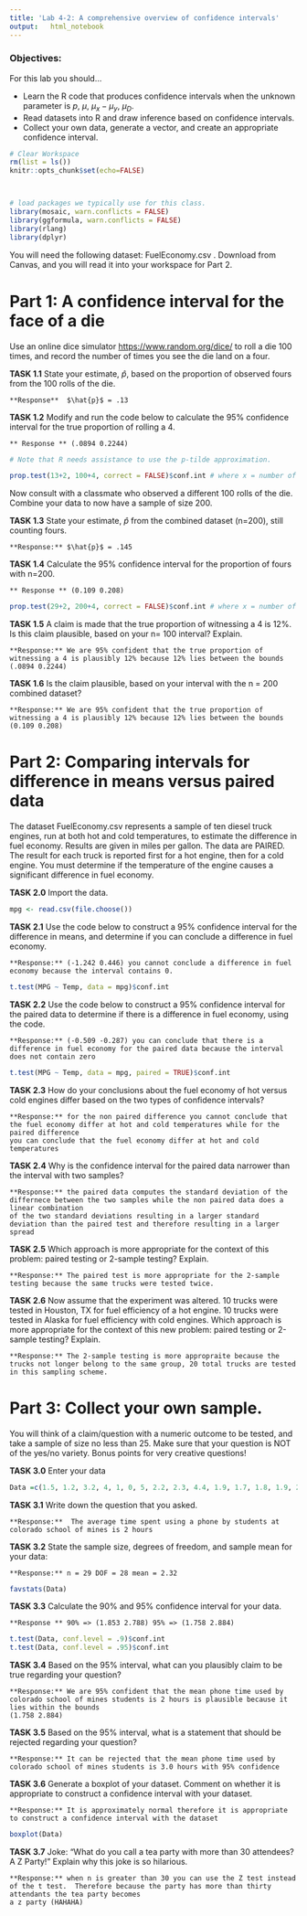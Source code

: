 ```yaml
---
title: 'Lab 4-2: A comprehensive overview of confidence intervals'
output:   html_notebook
---
```


### Objectives:

For this lab you should...

  - Learn the R code that produces confidence intervals when the unknown parameter is $p$, $\mu$, $\mu_x - \mu_y$, $\mu_D$.
  - Read datasets into R and draw inference based on confidence intervals.
  - Collect your own data, generate a vector, and create an appropriate confidence interval.
  
  
```r
# Clear Workspace
rm(list = ls())
knitr::opts_chunk$set(echo=FALSE)



# load packages we typically use for this class.
library(mosaic, warn.conflicts = FALSE) 
library(ggformula, warn.conflicts = FALSE)
library(rlang)
library(dplyr)
```  
You will need the following dataset: FuelEconomy.csv .  Download from Canvas, and you will read it into your workspace for Part 2.

# Part 1: A confidence interval for the face of a die

Use an online dice simulator <https://www.random.org/dice/> to roll a die 100 times, and record the number of times you see the die land on a four.  

**TASK 1.1** State your estimate, $\hat{p}$, based on the proportion of observed fours from the 100 rolls of the die.

    **Response**  $\hat{p}$ = .13
    


**TASK 1.2** Modify and run the code below to calculate the 95% confidence interval for the true proportion of rolling a 4.  

    ** Response ** (.0894 0.2244)
```r
# Note that R needs assistance to use the p-tilde approximation.  

prop.test(13+2, 100+4, correct = FALSE)$conf.int # where x = number of fours and n = # of rolls
```

Now consult with a classmate who observed a different 100 rolls of the die.  Combine your data to now have a sample of size 200.

**TASK 1.3** State your estimate, $\hat{p}$ from the combined dataset (n=200), still counting fours.

    **Response:** $\hat{p}$ = .145
    

**TASK 1.4** Calculate the 95% confidence interval for the proportion of fours with n=200.  

    ** Response ** (0.109 0.208)
```r
prop.test(29+2, 200+4, correct = FALSE)$conf.int # where x = number of fours and n = # of rolls
```

**TASK 1.5**  A claim is made that the true proportion of witnessing a 4 is 12%.  Is this claim plausible, based on your n= 100 interval?  Explain.

    **Response:** We are 95% confident that the true proportion of witnessing a 4 is plausibly 12% because 12% lies between the bounds (.0894 0.2244)


**TASK 1.6**  Is the claim plausible, based on your interval with the n = 200 combined dataset?

    **Response:** We are 95% confident that the true proportion of witnessing a 4 is plausibly 12% because 12% lies between the bounds (0.109 0.208)
    

# Part 2: Comparing intervals for difference in means versus paired data

The dataset FuelEconomy.csv represents a sample of ten diesel truck engines, run at both hot and cold temperatures, to estimate the difference in fuel economy. Results are given in miles per gallon. The data are PAIRED. The result for each truck is reported first for a hot engine, then for a cold engine. You must determine if the temperature of the engine causes a significant difference in fuel economy.

**TASK 2.0** Import the data.

```r
mpg <- read.csv(file.choose())
```

**TASK 2.1** Use the code below to construct a 95% confidence interval for the difference in means, and determine if you can conclude a difference in fuel economy.  

    **Response:** (-1.242 0.446) you cannot conclude a difference in fuel economy because the interval contains 0.

```r
t.test(MPG ~ Temp, data = mpg)$conf.int
```

**TASK 2.2** Use the code below to construct a 95% confidence interval for the paired data to determine if there is a difference in fuel economy, using the code.  

    **Response:** (-0.509 -0.287) you can conclude that there is a difference in fuel economy for the paired data because the interval does not contain zero

```r
t.test(MPG ~ Temp, data = mpg, paired = TRUE)$conf.int
```


**TASK 2.3** How do your conclusions about the fuel economy of hot versus cold engines differ based on the two types of confidence intervals?

    **Response:** for the non paired difference you cannot conclude that the fuel economy differ at hot and cold temperatures while for the paired difference
    you can conclude that the fuel economy differ at hot and cold temperatures
    

**TASK 2.4** Why is the confidence interval for the paired data narrower than the interval with two samples?

    **Response:** the paired data computes the standard deviation of the differnece between the two samples while the non paired data does a linear combination 
    of the two standard deviations resulting in a larger standard deviation than the paired test and therefore resulting in a larger spread
    

**TASK 2.5** Which approach is more appropriate for the context of this problem: paired testing or 2-sample testing?  Explain.

    **Response:** The paired test is more appropriate for the 2-sample testing because the same trucks were tested twice.
    
    
**TASK 2.6** Now assume that the experiment was altered.  10 trucks were tested in Houston, TX for fuel efficiency of a hot engine.  10 trucks were tested in Alaska for fuel efficiency with cold engines.  Which approach is more appropriate for the context of this new problem: paired testing or 2-sample testing?  Explain.

    **Response:** The 2-sample testing is more appropraite because the trucks not longer belong to the same group, 20 total trucks are tested in this sampling scheme.
    

# Part 3:  Collect your own sample.

You will think of a claim/question with a numeric outcome to be tested, and take a sample of size no less than 25. Make sure that your question is NOT of the yes/no variety. Bonus points for very creative questions!

**TASK 3.0** Enter your data

```r
Data =c(1.5, 1.2, 3.2, 4, 1, 0, 5, 2.2, 2.3, 4.4, 1.9, 1.7, 1.8, 1.9, 2.4, 2.7, 2.3, 5.1, 2.2, 0.5, 2.1, .7, 2.3, 5.3, .5, .3, 4.4, 3.1, 1.3)
```

**TASK 3.1** Write down the question that you asked.

    **Response:**  The average time spent using a phone by students at colorado school of mines is 2 hours
    
    
**TASK 3.2** State the sample size, degrees of freedom, and sample mean for your data:

    **Response:** n = 29 DOF = 28 mean = 2.32
    
```r
favstats(Data)
```

**TASK 3.3** Calculate the 90% and 95% confidence interval for your data.

    **Response ** 90% => (1.853 2.788) 95% => (1.758 2.884)
```r
t.test(Data, conf.level = .9)$conf.int
t.test(Data, conf.level = .95)$conf.int
```


**TASK 3.4** Based on the 95% interval, what can you plausibly claim to be true regarding your question?

    **Response:** We are 95% confident that the mean phone time used by colorado school of mines students is 2 hours is plausible because it lies within the bounds
    (1.758 2.884)
    
    
**TASK 3.5** Based on the 95% interval, what is a statement that should be rejected regarding your question?

    **Response:** It can be rejected that the mean phone time used by colorado school of mines students is 3.0 hours with 95% confidence


**TASK 3.6**  Generate a boxplot of your dataset. Comment on whether it is appropriate to construct a confidence interval with your dataset.

    **Response:** It is approximately normal therefore it is appropriate to construct a confidence interval with the dataset

```r
boxplot(Data)
```

**TASK 3.7**   Joke:  “What do you call a tea party with more than 30 attendees?  A Z Party!”  Explain why this joke is so hilarious.

    **Response:** when n is greater than 30 you can use the Z test instead of the t test.  Therefore because the party has more than thirty attendants the tea party becomes 
    a z party (HAHAHA)

